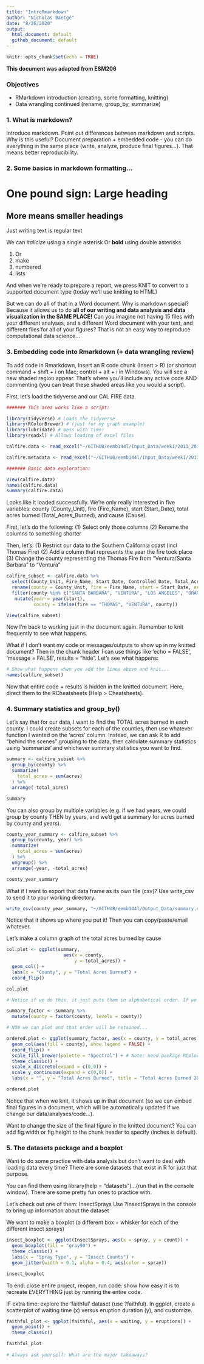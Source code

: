 ```yaml
---
title: "IntroRmarkdown"
author: "Nicholas Baetge"
date: "8/26/2020"
output: 
  html_document: default
  github_document: default
---
```


```r
knitr::opts_chunk$set(echo = TRUE)
```

**This document was adapted from ESM206**

### Objectives 

- RMarkdown introduction (creating, some formatting, knitting)
- Data wrangling continued (rename, group_by, summarize)

### 1. What is markdown? 

Introduce markdown. Point out differences between markdown and scripts. Why is this useful? Document preparation + embedded code - you can do everything in the same place (write, analyze, produce final figures...). That means better reproducibility.

### 2. Some basics in markdown formatting...

# One pound sign: Large heading
## More means smaller headings

Just writing text is regular text

We can *italicize* using a single asterisk
Or **bold** using double asterisks

1. Or
2. make
3. numbered
4. lists

And when we're ready to prepare a report, we press KNIT to convert to a supported document type (today we'll use knitting to HTML)

But we can do all of that in a Word document. Why is markdown special? Because it allows us to do **all of our writing and data analysis and data visualization in the SAME PLACE!** Can you imagine not having 15 files with your different analyses, and a different Word document with your text, and different files for all of your figures? That is not an easy way to reproduce computational data science...

### 3. Embedding code into Rmarkdown (+ data wrangling review)

To add code in Rmarkdown, Insert an R code chunk (Insert > R) (or shortcut command + shift + i on Mac; control + alt + i in Windows). You will see a new shaded region appear. That's where you'll include any active code AND commenting (you can treat these shaded areas like you would a script). 

First, let's load the tidyverse and our CAL FIRE data. 

```r

####### This area works like a script:

library(tidyverse) # Loads the tidyverse
library(RColorBrewer) # (just for my graph example)
library(lubridate) # mess with time!
library(readxl) # Allows loading of excel files

calfire.data <- read_excel("~/GITHUB/eemb144l/Input_Data/week1/2013_2019_CALFIRE_Redbook.xlsx", sheet = "Data") # read in the data (use ":" and "/" or "\" on windows)

calfire.metadata <- read_excel("~/GITHUB/eemb144l/Input_Data/week1/2013_2019_CalFire_Redbook.xlsx", sheet = "Metadata")  # read in the metadata

####### Basic data exploration:

View(calfire.data)
names(calfire.data)
summary(calfire.data) 

```

Looks like it loaded successfully. We're only really interested in five variables: county (County_Unit), fire (Fire_Name), start (Start_Date),  total acres burned (Total_Acres_Burned), and cause (Cause).

First, let's do the following:
(1) Select only those columns
(2) Rename the columns to something shorter

Then, let's:
(1) Restrict our data to the Southern California coast (incl Thomas Fire)
(2) Add a column that represents the year the fire took place
(3) Change the county representing the Thomas Fire from "Ventura/Santa Barbara" to "Ventura"


```r

calfire_subset <- calfire.data %>% 
  select(County_Unit, Fire_Name, Start_Date, Controlled_Date, Total_Acres_Burned, Cause) %>% 
  rename(county = County_Unit, fire = Fire_Name, start = Start_Date, end = Controlled_Date, acres = Total_Acres_Burned, cause = Cause) %>% 
  filter(county %in% c("SANTA BARBARA", "VENTURA", "LOS ANGELES", "ORANGE", "SAN DIEGO") | fire == "THOMAS") %>% 
   mutate(year = year(start),
          county = ifelse(fire == "THOMAS", "VENTURA", county))

View(calfire_subset)

```

Now I'm back to working just in the document again. Remember to knit frequently to see what happens.

What if I don't want my code or messages/outputs to show up in my knitted document? Then in the chunk header I can use things like 'echo = FALSE', 'message = FALSE', results = "hide". Let's see what happens:

```r

# Show what happens when you add the lines above and knit...
names(calfire_subset)

```

Now that entire code + results is hidden in the knitted document. Here, direct them to the RCheatsheets (Help > Cheatsheets). 

### 4. Summary statistics and group_by()

Let's say that for our data, I want to find the TOTAL acres burned in each county. I could create subsets for each of the counties, then use whatever function I wanted on the 'acres' column. Instead, we can ask R to add "behind the scenes" grouping to the data, then calculate summary statistics using 'summarize' and whichever summary statistics you want to find. 

```r

summary <- calfire_subset %>% 
  group_by(county) %>% 
  summarize(
    total_acres = sum(acres)
  ) %>% 
  arrange(-total_acres)

summary

```

You can also group by multiple variables (e.g. if we had years, we could group by county THEN by years, and we'd get a summary for acres burned by county and years). 

```r
county_year_summary <- calfire_subset %>% 
  group_by(county, year) %>% 
  summarize(
    total_acres = sum(acres)
  ) %>% 
  ungroup() %>% 
  arrange(-year, -total_acres) 

county_year_summary
```


What if I want to export that data frame as its own file (csv)? Use write_csv to send it to your working directory. 

```r

write_csv(county_year_summary, "~/GITHUB/eemb144l/Output_Data/summary.csv")

```

Notice that it shows up where you put it! Then you can copy/paste/email whatever. 

Let's make a column graph of the total acres burned by cause

```r


col.plot <- ggplot(summary, 
                     aes(x = county, 
                         y = total_acres)) +
  geom_col() +
  labs(x = "County", y = "Total Acres Burned") +
  coord_flip() 

col.plot

# Notice if we do this, it just puts them in alphabetical order. If we want it to stay in the order from high to low, we need to reassign the causes as factors and explicitly set the levels (see below)

summary_factor <- summary %>% 
  mutate(county = factor(county, levels = county))

# NOW we can plot and that order will be retained...
```

```r

ordered.plot <- ggplot(summary_factor, aes(x = county, y = total_acres)) +
  geom_col(aes(fill = county), show.legend = FALSE) +
  coord_flip() +
  scale_fill_brewer(palette = "Spectral") + # Note: need package RColorBrewer
  theme_classic() +
  scale_x_discrete(expand = c(0,0)) +
  scale_y_continuous(expand = c(0,0)) +
  labs(x = "", y = "Total Acres Burned", title = "Total Acres Burned 2014 - 2018") 

ordered.plot

```



Notice that when we knit, it shows up in that document (so we can embed final figures in a document, which will be automatically updated if we change our data/analyses/code...). 

Want to change the size of the final figure in the knitted document? You can add fig.width or fig.height to the chunk header to specify (inches is default). 

### 5. The datasets package and a boxplot

Want to do some practice with data analysis but don't want to deal with loading data every time? There are some datasets that exist in R for just that purpose. 

You can find them using library(help = "datasets")...(run that in the console window). There are some pretty fun ones to practice with. 

Let's check out one of them: InsectSprays
Use ?InsectSprays in the console to bring up information about the dataset

We want to make a boxplot (a different box + whisker for each of the different insect sprays)

```r

insect_boxplot <- ggplot(InsectSprays, aes(x = spray, y = count)) +
  geom_boxplot(fill = "gray90") +
  theme_classic() +
  labs(x = "Spray Type", y = "Insect Counts") +
  geom_jitter(width = 0.1, alpha = 0.4, aes(color = spray))

insect_boxplot

```

To end: close entire project, reopen, run code: show how easy it is to recreate EVERYTHING just by running the entire code. 

IF extra time: explore the 'faithful' dataset (use ?faithful). In ggplot, create a scatterplot of waiting time (x) versus eruption duration (y), and customize. 

```r

faithful_plot <- ggplot(faithful, aes(x = waiting, y = eruptions)) +
  geom_point() +
  theme_classic()

faithful_plot
  
# Always ask yourself: What are the major takeaways?

```
